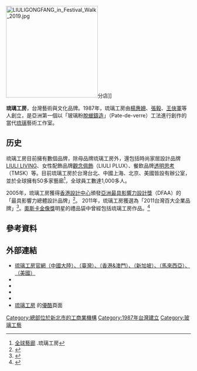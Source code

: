 {{Infobox Company 
| company_name = 琉璃工房志業股份有限公司
| company_name_en =  
| company_logo = [[檔案:Liuli_Gongfang_logo.jpg|150px]]
| company_type = [[股份有限公司|股份有限公司]]
| traded_as  = 非上市
| local_code_name = TW
| local_code =  84919969 
| company_slogan = 誠意 倫理 秩序
| market_information = 
| foundation = 1987年
| location =  {{TWN}}[[台北市|台北市]][[大安區_(臺北市)|大安區]]敦化南路一段346號1樓  
| founder = [[楊惠姍|楊惠姍]]、[[張毅_(導演)|張毅]]
| key_people = [[楊惠姍|楊惠姍]]、[[張毅_(導演)|張毅]]
| industry = [[文化創意|文化創意]]產業、玻璃及玻璃製品業、瓷器製造業
| num_employees = 900人
| products = LIULI<br>LIULI LIVING<br>LIULI PLUX
| homepage = [http://www.liuli.com.tw/ www.liuli.com.tw]
| accounting_period  = 每年12月 （月制會計年度）
| subsid             = 阿哈股份有限公司 
| capital            = [[新臺幣|新臺幣]] 79,165,530 元
| footnotes = 
| width              = 270px
}}
[[File:LIULIGONGFANG_in_Festival_Walk_2019.jpg|250px]]分店]]

'''琉璃工房'''，台灣藝術與文化品牌。1987年，琉璃工房由[[楊惠姍|楊惠姍]]、[[張毅_(導演)|張毅]]、[[王俠軍|王俠軍]]等人創立，是亞洲第一個以「玻璃粉[[失蜡法|脫蠟鑄造]]」（Pate-de-verre）工法進行創作的當代[[琉璃|琉璃]]藝術工作室。

==历史==
琉璃工房目前擁有數個品牌，除母品牌琉璃工房外，還包括時尚家居設計品牌[[LIULI_LIVING|LIULI LIVING]]、女性配飾品牌[[觀念佩飾|觀念佩飾]]（LIULI PLUX）、餐飲品牌[[透明思考|透明思考]]（TMSK）等。目前琉璃工房於台灣台北、中國上海、北京、美國皆設有辦公室，並於全球擁有50多家藝廊<ref>[http://www.liuli.com.tw/gallery.aspx 全球藝廊] {{Wayback|url=http://www.liuli.com.tw/gallery.aspx |date=20210624202657 }}.琉璃工房</ref>，全球員工數達1,000多人。

2005年，琉璃工房獲得[[香港設計中心|香港設計中心]]頒發[[亞洲最具影響力設計獎|亞洲最具影響力設計獎]]（DFAA）的「最具影響力總體設計品牌」<ref>{{cite web |url=http://www.dfaaward.com/2014/page/tc/winners/2005.php |title=2005亞洲最具影響力設計大獎 |publisher=Dfaaward.com |date= |accessdate=2014-05-10 |deadurl=yes |archiveurl=https://web.archive.org/web/20140512224346/http://www.dfaaward.com/2014/page/tc/winners/2005.php |archivedate=2014-05-12 }}</ref>。 2011年，琉璃工房獲選為「2011台灣百大企業品牌」<ref>{{cite web |url=http://100.brandingtaiwan.org/index.php?act=classx&class=22&lag=t&ins=54 |title=2011台灣百大品牌活動網頁 |publisher=100.brandingtaiwan.org |date= |accessdate=2014-05-10 |archive-date=2014-05-12 |archive-url=https://web.archive.org/web/20140512220750/http://100.brandingtaiwan.org/index.php?act=classx&class=22&lag=t&ins=54 |dead-url=yes }}</ref>。[[奧斯卡金像獎|奧斯卡金像獎]]明星的禮品袋中曾經包括琉璃工房作品。<ref>{{cite news | url=http://hauteliving.com/2012/01/what%E2%80%99s-haute-los-angeles-awards-season/245044/4/ | title=What's Haute Los Angeles :: Awards Season | publisher=Haute Living | date=2012-01-24 | accessdate=2014-05-14 | archive-date=2020-01-17 | archive-url=https://web.archive.org/web/20200117195325/https://hauteliving.com/2012/01/what%e2%80%99s-haute-los-angeles-awards-season/245044/4/ | dead-url=no }}{{en}}</ref>

==參考資料==
{{Reflist}}

==外部連結==
* [http://www.liuli.com/ 琉璃工房官網（中國大陸）、（臺灣）、（香港&澳門）、（新加坡）、（馬來西亞）、（美國）] {{Wayback|url=http://www.liuli.com/ |date=20210418193812 }}
* {{facebook|LIULIGONGFANG.TW |琉璃工房粉絲團}}
* {{weibo|liuligongfang|琉璃工房官方微博}}
* {{twitter|LiuliGongFang}}
* {{youtube|user=LIULI1987}}
* [http://i.youku.com/liuligongfang 琉璃工房] {{Wayback|url=http://i.youku.com/liuligongfang |date=20201202070931 }}的[[優酷|優酷]]頁面

{{玻璃制造商和品牌}}
{{Authority control}}
[[Category:總部位於新北市的工商業機構|Category:總部位於新北市的工商業機構]]
[[Category:1987年台灣建立|Category:1987年台灣建立]]
[[Category:玻璃工藝|Category:玻璃工藝]]